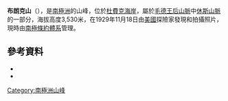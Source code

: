 {{Coord|84|24|S|175|46|E|source:GNIS|display=title}}

'''布朗克山'''（{{lang-en|Mount Bronk}}），是[[南極洲|南極洲]]的山峰，位於[[杜費克海岸|杜費克海岸]]，屬於[[毛德王后山脈|毛德王后山脈]]中[[休斯山脈|休斯山脈]]的一部分，海拔高度3,530米，在1929年11月18日由[[美國|美國]]探險家發現和拍攝照片，現時由[[南極條約體系|南極條約體系]]管理。

==參考資料==
*{{cite gnis | type = antarid | id = 1983| name = Bronk, Mount | accessdate = 2011-09-16}}
*{{usgs-gazetteer|id=1983|name=Bronk, Mount}}

{{DEFAULTSORT:Mount Bronk}}
[[Category:南極洲山峰|Category:南極洲山峰]]


{{DufekCoast-geo-stub}}